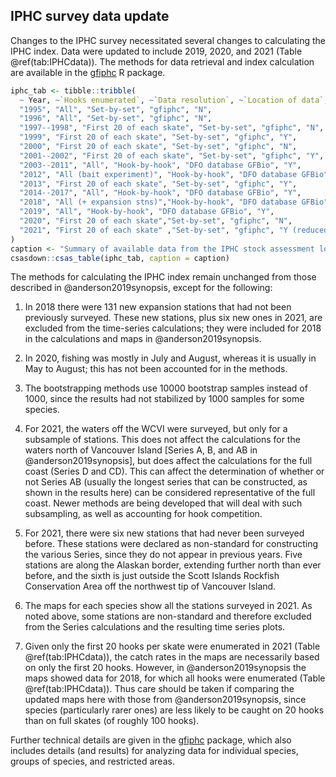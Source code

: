 ## IPHC survey data update

Changes to the IPHC survey necessitated several changes to calculating the IPHC
index. Data were updated to include 2019, 2020, and 2021 (Table
\@ref(tab:IPHCdata)). The methods for data retrieval and index calculation are
available in the [gfiphc](https://github.com/pbs-assess/gfiphc) R package.

```r
iphc_tab <- tibble::tribble(
  ~ Year, ~`Hooks enumerated`, ~`Data resolution`, ~`Location of data`, ~WCVI,
  "1995", "All", "Set-by-set", "gfiphc", "N",
  "1996", "All", "Set-by-set", "gfiphc", "N",
  "1997--1998", "First 20 of each skate", "Set-by-set", "gfiphc", "N",
  "1999", "First 20 of each skate", "Set-by-set", "gfiphc", "Y",
  "2000", "First 20 of each skate", "Set-by-set", "gfiphc", "N",
  "2001--2002", "First 20 of each skate", "Set-by-set", "gfiphc", "Y",
  "2003--2011", "All", "Hook-by-hook", "DFO database GFBio", "Y",
  "2012", "All (bait experiment)", "Hook-by-hook", "DFO database GFBio", "Y",
  "2013", "First 20 of each skate", "Set-by-set", "gfiphc", "Y",
  "2014--2017", "All", "Hook-by-hook", "DFO database GFBio", "Y",
  "2018", "All (+ expansion stns)","Hook-by-hook", "DFO database GFBio", "Y",
  "2019", "All", "Hook-by-hook", "DFO database GFBio", "Y",
  "2020", "First 20 of each skate","Set-by-set", "gfiphc", "N",
  "2021", "First 20 of each skate" ,"Set-by-set", "gfiphc", "Y (reduced)"
)
caption <- "Summary of available data from the IPHC stock assessment longline surveys, updating Table G.1 from Anderson et al. (2019). 'Data resolution' indicates at what level the data are available, and 'WCVI' indicates whether or not the survey included locations off the west coast of Vancouver Island. 'Location of data' indicates where the data reside."
csasdown::csas_table(iphc_tab, caption = caption)
```

The methods for calculating the IPHC index remain unchanged from those
described in @anderson2019synopsis, except for the following:

   <!-- TODO: check if include in new maps or not. Best not to as some may be outside of current  gfsynopsis plotting region. -->
   <!--iphc-2020-data.pdf and iphc-2021-data.pdf in
   gfiphc have details-->

1. In 2018 there were 131 new expansion stations that had not been previously
   surveyed. These new stations, plus six new ones in 2021, are excluded from
   the time-series calculations; they were included
   for 2018 in the calculations and maps in @anderson2019synopsis.

2. In 2020, fishing was mostly in July and August, whereas it is usually in May
   to August; this has not been accounted for in the methods.

3. The bootstrapping methods use 10000 bootstrap samples instead of 1000, since
   the results had not stabilized by 1000 samples for some species.

4. For 2021, the waters off the WCVI were surveyed, but only for a subsample of
   stations. This does not affect the calculations for the waters north of
   Vancouver Island [Series A, B, and AB in @anderson2019synopsis], but does
   affect the calculations for the full coast (Series D and CD). This can
   affect the determination of whether or not Series AB (usually the
   longest series that can be constructed, as shown in the results here) can be
   considered representative of the full coast. Newer methods are being
   developed that will deal with such subsampling, as well as accounting for
   hook competition.

5. For 2021, there were six new stations that had never been surveyed before.
   These stations were declared as non-standard for constructing the various
   Series, since they do not appear in previous years. Five stations are along
   the Alaskan border, extending further north than ever before, and the sixth
   is just outside the Scott Islands Rockfish Conservation Area off the
   northwest tip of Vancouver Island.

6. The maps for each species show all the stations surveyed in 2021. As noted above,
   some stations are non-standard and therefore excluded from the Series calculations and
   the resulting time series plots.

7. Given only the first 20 hooks per skate were enumerated in 2021 (Table
   \@ref(tab:IPHCdata)), the catch rates in the maps are necessarily based on
   only the first 20 hooks. However, in @anderson2019synopsis the maps showed
   data for 2018, for which all hooks were enumerated (Table
   \@ref(tab:IPHCdata)). Thus care should be taken if comparing the updated maps
   here with those from @anderson2019synopsis, since species (particularly rarer
   ones) are less likely to be caught on 20 hooks than on full skates (of
   roughly 100 hooks).

   <!-- See iphc-2021-data.pdf for maps and further details.-->

Further technical details are given in the
[gfiphc](https://github.com/pbs-assess/gfiphc) package, which also includes
details (and results) for analyzing data for individual species, groups of species, and
restricted areas.
